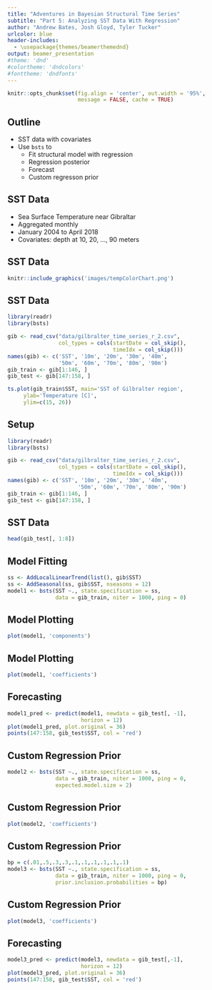 ```yaml
---
title: "Adventures in Bayesian Structural Time Series"
subtitle: "Part 5: Analyzing SST Data With Regression"
author: "Andrew Bates, Josh Gloyd, Tyler Tucker"
urlcolor: blue
header-includes:
  - \usepackage{themes/beamerthemednd}
output: beamer_presentation
#theme: 'dnd'
#colortheme: 'dndcolors'
#fonttheme: 'dndfonts'
---
```


```r
knitr::opts_chunk$set(fig.align = 'center', out.width = '95%',
                      message = FALSE, cache = TRUE)
```


<!-- slide 3 -->


## Outline

- SST data with covariates
- Use `bsts` to
    - Fit structural model with regression
    - Regression posterior
    - Forecast
    - Custom regresson prior
    
<!-- slide 4-->

## SST Data

- Sea Surface Temperature near Gibraltar
- Aggregated monthly
- January 2004 to April 2018
- Covariates: depth at 10, 20, ..., 90 meters

<!-- slide 5 -->

## SST Data

```r
knitr::include_graphics('images/tempColorChart.png')
```


<!-- slide 6 -->

## SST Data

```r
library(readr)
library(bsts)

gib <- read_csv("data/gilbralter_time_series_r_2.csv", 
                col_types = cols(startDate = col_skip(),
                                 timeIdx = col_skip()))
names(gib) <- c('SST', '10m', '20m', '30m', '40m',
                '50m', '60m', '70m', '80m', '90m')
gib_train <- gib[1:146, ]
gib_test <- gib[147:158, ]

ts.plot(gib_train$SST, main='SST of Gilbralter region',
     ylab='Temperature [C]', 
     ylim=c(15, 26))
```


<!-- slide 7 -->

## Setup

```r
library(readr)
library(bsts)

gib <- read_csv("data/gilbralter_time_series_r_2.csv", 
                col_types = cols(startDate = col_skip(), 
                                 timeIdx = col_skip()))
names(gib) <- c('SST', '10m', '20m', '30m', '40m',
                      '50m', '60m', '70m', '80m', '90m')
gib_train <- gib[1:146, ]
gib_test <- gib[147:158, ]
```


## SST Data

```r
head(gib_test[, 1:8])
```


<!-- slide 8 -->

## Model Fitting

```r
ss <- AddLocalLinearTrend(list(), gib$SST)
ss <- AddSeasonal(ss, gib$SST, nseasons = 12)
model1 <- bsts(SST ~., state.specification = ss,
               data = gib_train, niter = 1000, ping = 0)
```


<!-- slide 9 -->

## Model Plotting

```r
plot(model1, 'components')
```


<!-- slide 10 -->

## Model Plotting

```r
plot(model1, 'coefficients')
```




<!-- slide 11-->

## Forecasting


```r
model1_pred <- predict(model1, newdata = gib_test[, -1],
                       horizon = 12)
plot(model1_pred, plot.original = 36)
points(147:158, gib_test$SST, col = 'red')
```


<!-- slide 12 -->

## Custom Regression Prior

```r
model2 <- bsts(SST ~., state.specification = ss,
               data = gib_train, niter = 1000, ping = 0,
               expected.model.size = 2)
```


<!-- slide 13 -->

## Custom Regression Prior

```r
plot(model2, 'coefficients')
```


<!-- slide 14 -->

## Custom Regression Prior

```r
bp = c(.01,.5,.3,.3,.1,.1,.1,.1,.1,.1)
model3 <- bsts(SST ~., state.specification = ss,
               data = gib_train, niter = 1000, ping = 0,
               prior.inclusion.probabilities = bp)
```


<!-- slide 15 -->

## Custom Regression Prior

```r
plot(model3, 'coefficients')
```


<!-- slide 16 -->

## Forecasting

```r
model3_pred <- predict(model3, newdata = gib_test[,-1], 
                       horizon = 12)
plot(model3_pred, plot.original = 36)
points(147:158, gib_test$SST, col = 'red')
```



